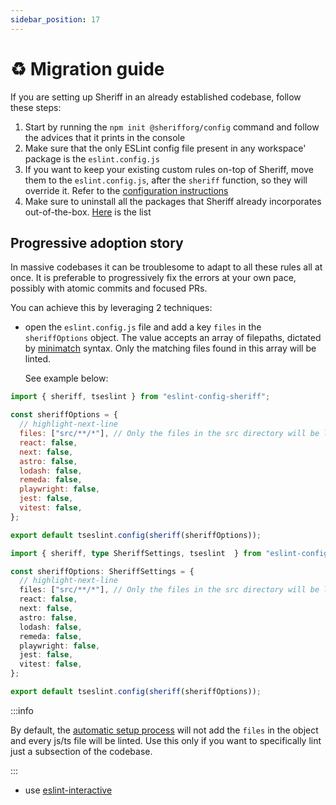 ```yaml
---
sidebar_position: 17
---
```



# ♻ Migration guide

If you are setting up Sheriff in an already established codebase, follow these steps:

1. Start by running the `npm init @sherifforg/config` command and follow the advices that it prints in the console
1. Make sure that the only ESLint config file present in any workspace' package is the `eslint.config.js`
1. If you want to keep your existing custom rules on-top of Sheriff, move them to the `eslint.config.js`, after the `sheriff` function, so they will override it. Refer to the [configuration instructions](./configuration.mdx)
1. Make sure to uninstall all the packages that Sheriff already incorporates out-of-the-box. [Here](./eslint-plugins.md) is the list

## Progressive adoption story

In massive codebases it can be troublesome to adapt to all these rules all at once. It is preferable to progressively fix the errors at your own pace, possibly with atomic commits and focused PRs.

You can achieve this by leveraging 2 techniques:

- open the `eslint.config.js` file and add a key `files` in the `sheriffOptions` object. The value accepts an array of filepaths, dictated by [minimatch](https://github.com/isaacs/minimatch) syntax. Only the matching files found in this array will be linted.

  See example below:

<Tabs groupId="tsorjs">
  <TabItem value="JS" label="JS">

```js title="eslint.config.js"
import { sheriff, tseslint } from "eslint-config-sheriff";

const sheriffOptions = {
  // highlight-next-line
  files: ["src/**/*"], // Only the files in the src directory will be linted.
  react: false,
  next: false,
  astro: false,
  lodash: false,
  remeda: false,
  playwright: false,
  jest: false,
  vitest: false,
};

export default tseslint.config(sheriff(sheriffOptions));
```

</TabItem>
<TabItem value="TS" label="TS">

```ts title="eslint.config.ts"
import { sheriff, type SheriffSettings, tseslint  } from "eslint-config-sheriff";

const sheriffOptions: SheriffSettings = {
  // highlight-next-line
  files: ["src/**/*"], // Only the files in the src directory will be linted.
  react: false,
  next: false,
  astro: false,
  lodash: false,
  remeda: false,
  playwright: false,
  jest: false,
  vitest: false,
};

export default tseslint.config(sheriff(sheriffOptions));
```

  </TabItem>
</Tabs>

:::info

By default, the [automatic setup process](./setup/automatic-setup.mdx) will not add the `files` in the object and every js/ts file will be linted. Use this only if you want to specifically lint just a subsection of the codebase.

:::

- use [eslint-interactive](https://github.com/mizdra/eslint-interactive)
